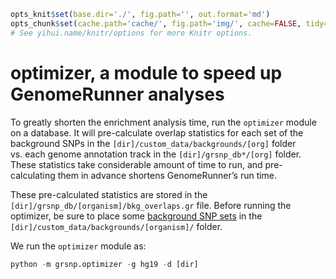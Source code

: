 ```r

opts_knit$set(base.dir='./', fig.path='', out.format='md')
opts_chunk$set(cache.path='cache/', fig.path='img/', cache=FALSE, tidy=TRUE, fig.keep='high', echo=TRUE, dpi=300, out.width=700, prompt=FALSE, comment='##', results='markup', eval=FALSE)
# See yihui.name/knitr/options for more Knitr options.
```

optimizer, a module to speed up GenomeRunner analyses
========================================================

To greatly shorten the enrichment analysis time, run the `optimizer` module on a database. It will pre-calculate overlap statistics for each set of the background SNPs in the `[dir]/custom_data/backgrounds/[org]` folder vs. each genome annotation track in the `[dir]/grsnp_db*/[org]` folder. These statistics take considerable amount of time to run, and pre-calculating them in advance shortens GenomeRunner's run time.

These pre-calculated statistics are stored in the `[dir]/grsnp_db/[organism]/bkg_overlaps.gr` file. Before running the optimizer, be sure to place some [background SNP sets](../dbcreator/dbcreatorBackground.md) in the `[dir]/custom_data/backgrounds/[organism]/` folder.

We run the `optimizer` module as:

```r
python -m grsnp.optimizer -g hg19 -d [dir]
```